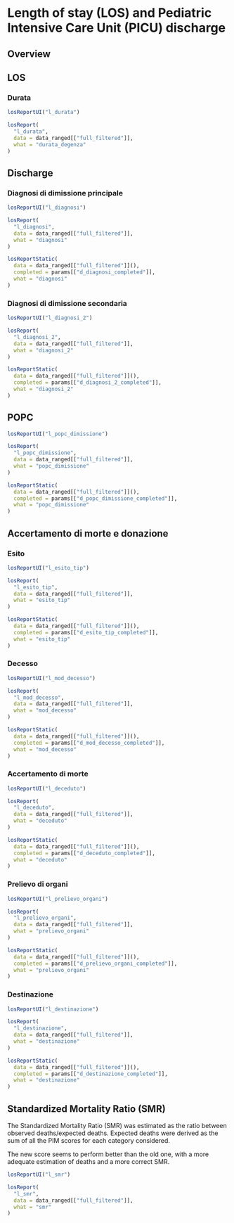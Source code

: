 # Length of stay (LOS) and Pediatric Intensive Care Unit (PICU) discharge {#los .tabset .tabset-fade .tabset-pills}

## Overview {-}



## LOS {.tabset .tabset-dropdown}

### Durata
```r
losReportUI("l_durata")
```

```r
losReport(
  "l_durata",
  data = data_ranged[["full_filtered"]],
  what = "durata_degenza"
)
```

<!-- ### Durata Vs. PIM -->

<!-- ```{r, eval=!params$export} -->
<!-- lospimReportUI("l_durata_pim") -->
<!-- ``` -->

<!-- ```{r, context = "server", eval=!params$export} -->
<!-- lospimReport( -->
<!--   "l_durata_pim", -->
<!--   data = data_ranged[["full_filtered"]] -->
<!-- ) -->
<!-- ``` -->


## Discharge {.tabset .tabset-dropdown}

### Diagnosi di dimissione principale
```r
losReportUI("l_diagnosi")
```

```r
losReport(
  "l_diagnosi",
  data = data_ranged[["full_filtered"]],
  what = "diagnosi"
)
```

```r
losReportStatic(
  data = data_ranged[["full_filtered"]](),
  completed = params[["d_diagnosi_completed"]],
  what = "diagnosi"
)
```

### Diagnosi di dimissione secondaria
```r
losReportUI("l_diagnosi_2")
```

```r
losReport(
  "l_diagnosi_2",
  data = data_ranged[["full_filtered"]],
  what = "diagnosi_2"
)
```

```r
losReportStatic(
  data = data_ranged[["full_filtered"]](),
  completed = params[["d_diagnosi_2_completed"]],
  what = "diagnosi_2"
)
```

## POPC  {.tabset .tabset-dropdown}
```r
losReportUI("l_popc_dimissione")
```

```r
losReport(
  "l_popc_dimissione",
  data = data_ranged[["full_filtered"]],
  what = "popc_dimissione"
)
```

```r
losReportStatic(
  data = data_ranged[["full_filtered"]](),
  completed = params[["d_popc_dimissione_completed"]],
  what = "popc_dimissione"
)
```

## Accertamento di morte e donazione {.tabset .tabset-dropdown}

### Esito
```r
losReportUI("l_esito_tip")
```

```r
losReport(
  "l_esito_tip",
  data = data_ranged[["full_filtered"]],
  what = "esito_tip"
)
```

```r
losReportStatic(
  data = data_ranged[["full_filtered"]](),
  completed = params[["d_esito_tip_completed"]],
  what = "esito_tip"
)
```

### Decesso
```r
losReportUI("l_mod_decesso")
```

```r
losReport(
  "l_mod_decesso",
  data = data_ranged[["full_filtered"]],
  what = "mod_decesso"
)
```

```r
losReportStatic(
  data = data_ranged[["full_filtered"]](),
  completed = params[["d_mod_decesso_completed"]],
  what = "mod_decesso"
)
```


### Accertamento di morte
```r
losReportUI("l_deceduto")
```

```r
losReport(
  "l_deceduto",
  data = data_ranged[["full_filtered"]],
  what = "deceduto"
)
```

```r
losReportStatic(
  data = data_ranged[["full_filtered"]](),
  completed = params[["d_deceduto_completed"]],
  what = "deceduto"
)
```

### Prelievo di organi
```r
losReportUI("l_prelievo_organi")
```

```r
losReport(
  "l_prelievo_organi",
  data = data_ranged[["full_filtered"]],
  what = "prelievo_organi"
)
```

```r
losReportStatic(
  data = data_ranged[["full_filtered"]](),
  completed = params[["d_prelievo_organi_completed"]],
  what = "prelievo_organi"
)
```

### Destinazione
```r
losReportUI("l_destinazione")
```

```r
losReport(
  "l_destinazione",
  data = data_ranged[["full_filtered"]],
  what = "destinazione"
)
```

```r
losReportStatic(
  data = data_ranged[["full_filtered"]](),
  completed = params[["d_destinazione_completed"]],
  what = "destinazione"
)
```

<!-- ## Standardized Mortality Ratio (SMR) {.tabset .tabset-dropdown} -->
## Standardized Mortality Ratio (SMR)

The Standardized Mortality Ratio (SMR) was estimated as the ratio between observed deaths/expected deaths.
Expected deaths were derived as the sum of all the PIM scores for each category considered.

The new score seems to perform better than the old one, with a more adequate estimation of deaths and a more
correct SMR.

<!-- ### Units -->
```r
losReportUI("l_smr")
```

```r
losReport(
  "l_smr",
  data = data_ranged[["full_filtered"]],
  what = "smr"
)
```

<!--#### Units -->
<!--### PIM2 and PIM3 -->

<!--### Age-->

<!--### Year-->

<!--### Type-->


<!--#### Predictive mortality models {.tabset .tabset-dropdown}-->
